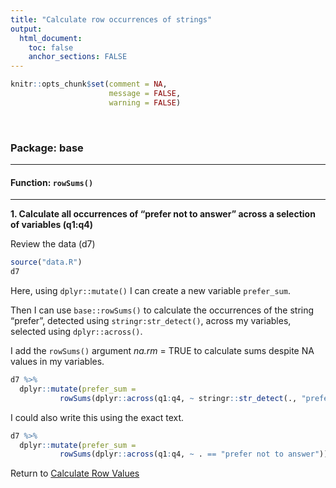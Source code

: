 ```yaml
---
title: "Calculate row occurrences of strings"
output: 
  html_document:
    toc: false
    anchor_sections: FALSE
---
```


```r
knitr::opts_chunk$set(comment = NA,
                      message = FALSE,
                      warning = FALSE)
```

<br>

### Package: base

---

#### Function: `rowSums()`

---

**1\. Calculate all occurrences of "prefer not to answer" across a selection of variables (q1:q4)**

Review the data (d7)

```r

source("data.R")
d7

```

Here, using `dplyr::mutate()` I can create a new variable `prefer_sum`.

Then I can use `base::rowSums()` to calculate the occurrences of the string "prefer", detected using `stringr:str_detect()`, across my variables, selected using `dplyr::across()`.

I add the `rowSums()` argument *na.rm* = TRUE to calculate sums despite NA values in my variables.

```r

d7 %>%
  dplyr::mutate(prefer_sum = 
           rowSums(dplyr::across(q1:q4, ~ stringr::str_detect(., "prefer")), na.rm = TRUE))

```

I could also write this using the exact text.

```r

d7 %>%
  dplyr::mutate(prefer_sum = 
           rowSums(dplyr::across(q1:q4, ~ . == "prefer not to answer")), na.rm = TRUE)

```

Return to [Calculate Row Values](https://github.com/Cghlewis/data-wrangling-functions/wiki/Calculate Row Values)
